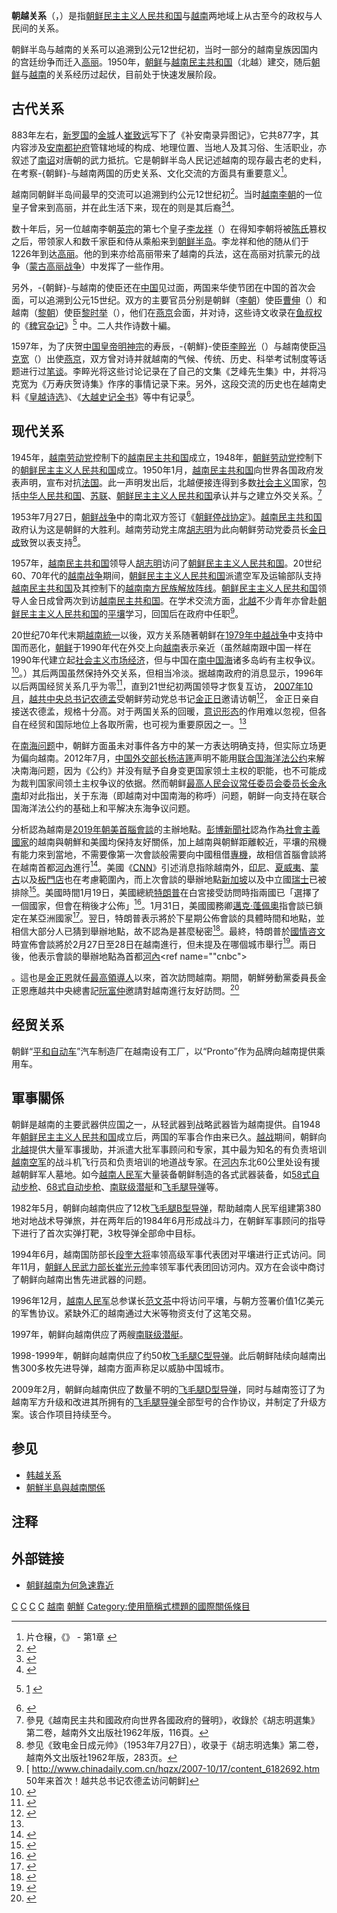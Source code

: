 {{noteTA
|G1=Country
}}
{{about|[[朝鲜民主主义人民共和国|朝鲜民主主义人民共和国]]与[[越南|越南]]的关系|[[朝鮮半島|朝鮮半島]]与[[越南|越南]]的关系|朝鮮半島與越南關係|大韓民國與越南的關係|韩越关系}}
{{Infobox Bilateral relations|朝鲜－越南|North Korea|Vietnam|map=Vietnam North Korea South Korea Locator.png}}
'''朝越关系'''（{{vie|v=Quan hệ Triều Tiên – Việt Nam|hn=關係朝鮮－越南|f=y}}，{{kor|名=北|k=조월 관계|hanja=朝越 關係}}）是指[[朝鲜民主主义人民共和国|朝鲜民主主义人民共和国]]与[[越南|越南]]两地域上从古至今的政权与人民间的关系。

朝鲜半岛与越南的关系可以追溯到公元12世纪初，当时一部分的越南皇族因国内的宫廷纷争而迁入[[高丽|高丽]]。1950年，[[朝鲜|朝鲜]]与[[越南民主共和国|越南民主共和国]]（北越）建交，随后[[朝鲜|朝鲜]]与[[越南|越南]]的关系经历过起伏，目前处于快速发展阶段。

== 古代关系 ==
{{main|朝鮮半島與越南關係}}
883年左右，[[新罗|新罗国]]的[[慶州市|金城]]人[[崔致远|崔致远]]写下了《补安南录异图记》，它共877字，其内容涉及[[安南都护府|安南都护府]]管辖地域的构成、地理位置、当地人及其习俗、生活职业，亦叙述了[[南诏|南诏]]对唐朝的武力抵抗。它是朝鲜半岛人民记述越南的现存最古老的史料，在考察-{朝鲜}-与越南两国的历史关系、文化交流的方面具有重要意义<ref name = piancang-cui>片仓穣，《{{lang|ja|朝鲜とベトナム 日本とアジア}}》 - 第1章 {{lang|ja|崔致远「补安南録异図记」}}</ref>。

越南同朝鲜半岛间最早的交流可以追溯到约公元12世纪初<ref>{{Cite web |url=http://www.lookatvietnam.com/2009/04/ly-family-in-south-korea-comes-home.html |title=Ly family in South Korea comes home |access-date=2013-06-15 |archive-date=2010-03-14 |archive-url=https://web.archive.org/web/20100314192743/http://www.lookatvietnam.com/2009/04/ly-family-in-south-korea-comes-home.html |dead-url=no }}</ref>。当时[[李朝_(越南)|越南李朝]]的一位皇子曾来到高丽，并在此生活下来，现在的{{link-ko|旌善李氏|정선 이씨}}则是其后裔<ref>{{citation|url=http://www.rootsinfo.co.kr/name/frame.cgi?sirname=lee&bon=lee_jsn|title=RootsInfo Korea|date=2007|accessdate=2007-07-09|contribution=旌善李氏 (Jeongseon Lee)|deadurl=yes|archiveurl=https://web.archive.org/web/20070927000019/http://www.rootsinfo.co.kr/name/frame.cgi?sirname=lee&bon=lee_jsn|archivedate=2007-09-27}}</ref><ref name="TT">{{citation|url=http://www.tuoitre.com.vn/Tianyon/Index.aspx?ArticleID=172417&ChannelID=89|title=Đi tìm dòng họ Lý ở Hàn Quốc: 800 năm hoài cố hương (Looking for the Lee family in Korea)|author=Trung Nghia|periodical=Tuoi Tre|date=2006-11-14|accessdate=2007-07-02|archive-url=https://web.archive.org/web/20070929120804/http://www.tuoitre.com.vn/Tianyon/Index.aspx?ArticleID=172417&ChannelID=89|archive-date=2007-09-29|dead-url=yes}}</ref>。

数十年后，另一位越南李朝[[李英宗|英宗]]的第七个皇子[[李龍祥|李龙祥]]（{{vie|v=Lý Long Tường|hn=李龍祥}}）在得知李朝将被[[陳朝_(越南)|陈氏]]篡权之后，带领家人和数千家臣和侍从乘船来到[[朝鲜半岛|朝鲜半岛]]。李龙祥和他的随从们于1226年到达[[高丽|高丽]]。他的到来亦给高丽带来了越南的兵法，这在高丽对抗蒙元的战争（[[高丽蒙古战争|蒙古高丽战争]]）中发挥了一些作用。

另外，-{朝鲜}-与越南的使臣还在[[中国|中国]]见过面，两国来华使节团在中国的首次会面，可以追溯到公元15世纪。双方的主要官员分别是朝鲜（[[朝鲜王朝|李朝]]）使臣[[曹伸|曹伸]]（{{kor|k=조신|hanja=曺伸|f=h}}）和越南（[[后黎朝|黎朝]]）使臣[[黎时举|黎时举]]（{{vie|v=Lê Thì Cử|hn=黎時舉|f=h}}），他们在[[北京市|燕京]]会面，并对诗，这些诗文收录在[[鱼叔权|鱼叔权]]的《[[稗官杂记|稗官杂记]]》<ref>{{lang|ko|어숙권(魚叔權)의 수필집 <패관잡기> 제2권}} [http://blog.naver.com/PostView.nhn?blogId=84ge5bavo&logNo=110048400435] {{Wayback|url=http://blog.naver.com/PostView.nhn?blogId=84ge5bavo&logNo=110048400435 |date=20160917112625 }}</ref> 中。二人共作诗数十編。

1597年，为了庆贺[[中国皇帝|中国皇帝]][[明神宗|明神宗]]的寿辰，-{朝鮮}-使臣[[李睟光|李睟光]]（{{kor|k=이수광|hanja=李睟光|f=h}}）与越南使臣[[冯克宽|冯克宽]]（{{vie|v=Phùng Khắc Khoan|hn=馮克寬|f=h}}）出使[[北京市|燕京]]，双方曾对诗并就越南的气候、传统、历史、科举考试制度等话题进行过[[笔谈|笔谈]]。李睟光将这些讨论记录在了自己的文集《芝峰先生集》中，并将冯克宽为《万寿庆贺诗集》作序的事情记录下来。另外，这段交流的历史也在越南史料《[[皇越诗选|皇越诗选]]》、《[[大越史記全書|大越史记全书]]》等中有记录<ref>{{Cite web |url=http://www.informatik.uni-leipzig.de/~duc/sach/dvsktt/dvsktt22b.html |title=Đại Việt Sử ký Toàn thư: Quyển XVII - Kỷ Nhà Lê - Thế Tông Nghị Hoàng Đế- phần 2 |access-date=2013-06-15 |archive-date=2020-07-14 |archive-url=https://web.archive.org/web/20200714073419/http://www.informatik.uni-leipzig.de/~duc/sach/dvsktt/dvsktt22b.html |dead-url=no }}</ref>。

==现代关系==
{{noteTA	
|1=zh:朝鲜劳动党; zh-cn:朝鲜劳动党; zh-tw:朝鮮勞動黨; zh-hk:朝鮮勞動黨; zh-sg:朝鲜劳动党;
|2=zh:朝鲜停战协定; zh-cn:朝鲜停战协定; zh-tw:朝鮮停戰協定; zh-hk:朝鮮停戰協定; zh-sg:朝鲜停战协定;
}}

1945年，[[越南劳动党|越南劳动党]]控制下的[[越南民主共和国|越南民主共和国]]成立，1948年，[[朝鲜劳动党|朝鲜劳动党]]控制下的[[朝鲜民主主义人民共和国|朝鲜民主主义人民共和国]]成立。1950年1月，[[越南民主共和国|越南民主共和国]]向世界各国政府发表声明，宣布对抗[[法国|法国]]。此一声明发出后，北越便接连得到多数[[社会主义|社会主义]]国家，包括[[中华人民共和国|中华人民共和国]]、[[苏联|苏联]]、[[朝鲜民主主义人民共和国|朝鲜民主主义人民共和国]]承认并与之建立外交关系。<ref>參見《越南民主共和國政府向世界各國政府的聲明》，收錄於《胡志明選集》第二卷，越南外文出版社1962年版，116頁。</ref>

1953年7月27日，[[朝鲜战争|朝鲜战争]]中的南北双方签订《[[朝鲜停战协定|朝鲜停战协定]]》。[[越南民主共和国|越南民主共和国]]政府认为这是朝鲜的大胜利。越南劳动党主席[[胡志明|胡志明]]为此向朝鲜劳动党委员长[[金日成|金日成]]致贺以表支持<ref>参见《致电金日成元帅》（1953年7月27日），收录于《胡志明选集》第二卷，越南外文出版社1962年版，283页。</ref>。

1957年，[[越南民主共和国|越南民主共和国]]领导人[[胡志明|胡志明]]访问了[[朝鲜民主主义人民共和国|朝鲜民主主义人民共和国]]。20世纪60、70年代的[[越南战争|越南战争]]期间，[[朝鲜民主主义人民共和国|朝鲜民主主义人民共和国]]派遣空军及运输部队支持[[越南民主共和国|越南民主共和国]]及其控制下的[[越南南方民族解放阵线|越南南方民族解放阵线]]。[[朝鲜民主主义人民共和国|朝鲜民主主义人民共和国]]领导人金日成曾两次到访[[越南民主共和国|越南民主共和国]]。在学术交流方面，[[北越|北越]]不少青年亦曾赴[[朝鲜民主主义人民共和国|朝鲜民主主义人民共和国]]的[[平壤|平壤]]学习，回国后在政府中任职<ref name="A02">[ http://www.chinadaily.com.cn/hqzx/2007-10/17/content_6182692.htm {{Wayback|url=http://www.chinadaily.com.cn/hqzx/2007-10/17/content_6182692.htm |date=20130921064401 }}  50年来首次！越共总书记农德孟访问朝鲜]</ref>。

20世纪70年代末期[[430事件|越南統一]]以後，双方关系随著朝鲜在[[1979年中越战争|1979年中越战争]]中支持中国而恶化，[[朝鲜|朝鲜]]于1990年代在外交上向[[越南|越南]]表示亲近（虽然越南跟中国一样在1990年代建立起[[社会主义市场经济|社会主义市场经济]]，但与中国在[[南中国海|南中国海]]诸多岛屿有主权争议。<ref>{{Cite web |url=http://phtv.ifeng.com/program/jqgcs/detail_2012_01/19/12074217_0.shtml |title=凤凰网：朝鲜自1992年中国与韩国建交后20年来出售给越南300枚导弹威胁中国城市 |access-date=2013-06-16 |archive-date=2015-02-06 |archive-url=https://web.archive.org/web/20150206071214/http://phtv.ifeng.com/program/jqgcs/detail_2012_01/19/12074217_0.shtml |dead-url=no }}</ref>。）其后两国虽然保持外交关系，但相当冷淡。据越南政府的消息显示，1996年以后两国经贸关系几乎为零<ref name="港媒">{{cite web|url=http://www.cetin.net.cn/cetin2/servlet/cetin/action/HtmlDocumentAction?baseid=1&docno=324262|title=港媒体说朝鲜接待农德孟礼遇超卢武铉显示其更注重意识形态|first=|last=|work=[[亚洲时报|亚洲时报]]|year=2011 [last update]|accessdate=2011年8月9日|deadurl=yes|archiveurl=https://archive.is/20130101152659/http://www.cetin.net.cn/cetin2/servlet/cetin/action/HtmlDocumentAction?baseid=1&docno=324262|archivedate=2013年1月1日}}</ref>，直到21世纪初两国领导才恢复互访， [[2007年10月|2007年10月]]，[[越南共产党中央委员会总书记|越共中央总书记]][[农德孟|农德孟]]受朝鲜劳动党总书记[[金正日|金正日]]邀请访朝<ref>{{cite web |url=http://www.chinadaily.com.cn/hqzx/2007-10/17/content_6182692.htm |title=50年来首次！越共总书记农德孟访问朝鲜 |first= |last= |work=chinadaily.com.cn |year=2009 |accessdate=2011年8月9日 |archive-date=2013年9月21日 |archive-url=https://web.archive.org/web/20130921064401/http://www.chinadaily.com.cn/hqzx/2007-10/17/content_6182692.htm |dead-url=no }}</ref>， 金正日亲自接送农德孟，规格十分高。对于两国关系的回暖，[[意识形态|意识形态]]的作用难以忽视，但各自在经贸和国际地位上各取所需，也可视为重要原因之一。<ref name="A02"></ref>

在[[南海问题|南海问题]]中，朝鲜方面虽未对事件各方中的某一方表达明确支持，但实际立场更为偏向越南。2012年7月，[[中华人民共和国外交部|中国外交部长]][[杨洁篪|杨洁篪]]声明不能用[[联合国海洋法公约|联合国海洋法公约]]来解决南海问题，因为《公约》并没有赋予自身变更国家领土主权的职能，也不可能成为裁判国家间领土主权争议的依据。然而朝鲜[[最高人民会议常任委员会委员长|最高人民会议常任委员会委员长]][[金永南|金永南]]却对此指出，关于东海（即越南对中国南海的称呼）问题，朝鲜一向支持在联合国海洋法公约的基础上和平解决东海争议问题。

分析認為越南是[[2019年朝美首腦會談|2019年朝美首腦會談]]的主辦地點。[[彭博新聞社|彭博新聞社]]認為作為[[社會主義國家|社會主義國家]]的越南與朝鮮和美國均保持友好關係，加上越南與朝鮮距離較近，平壤的飛機有能力來到當地，不需要像第一次會談般需要向中國租借[[中華人民共和國專機|專機]]，故相信首腦會談將在越南首都[[河內|河內]]進行<ref>{{Cite web|url=https://www.straitstimes.com/asia/east-asia/trump-kim-likely-to-choose-hanoi-for-second-summit-report|title=Trump, Kim likely to choose Hanoi for second summit: Report|date=2019-01-07|accessdate=2019-01-19|work=The Straits Times|archive-url=https://web.archive.org/web/20180908092903/https://www.straitstimes.com/asia/east-asia/trump-kim-likely-to-choose-hanoi-for-second-summit-report|archive-date=2018-09-08|dead-url=no}}</ref>。美國《[[CNN|CNN]]》引述消息指除越南外，[[印尼|印尼]]、[[夏威夷|夏威夷]]、[[蒙古|蒙古]]以及[[板門店|板門店]]也在考慮範圍內，而上次會談的舉辦地點[[新加坡|新加坡]]以及中立國[[瑞士|瑞士]]已被排除<ref>{{Cite web|url=http://www.tongilnews.com/news/articleView.html?idxno=127419|title=“미, 2차 북미정상회담 후보지 사전답사”|date=2019-01-04|accessdate=2019-01-19|work=統一新聞|language=ko|archive-url=https://web.archive.org/web/20180908092903/http://www.tongilnews.com/news/articleView.html?idxno=127419|archive-date=2018-09-08|dead-url=no}}</ref>。美國時間1月19日，美國總統[[唐納德·川普|特朗普]]在白宮接受訪問時指兩國已「選擇了一個國家，但會在稍後才公佈」<ref>{{Cite web|url=https://www.yna.co.kr/view/AKR20190120000252071?section=international/correspondents/index&site=major_news01_related|title=트럼프 "2차회담 개최국 정했지만 추후 발표…비핵화 많은 진전"|date=2019-01-20|accessdate=2019-01-20|work=韓聯社|language=ko|archive-url=https://web.archive.org/web/20180908092903/https://www.yna.co.kr/view/AKR20190120000252071?section=international%2Fcorrespondents%2Findex&site=major_news01_related|archive-date=2018-09-08|dead-url=no}}</ref>。1月31日，美國國務卿[[邁克·蓬佩奧|邁克·蓬佩奧]]指會談已鎖定在某亞洲國家<ref>{{Cite web|url=https://www.yna.co.kr/view/AKR20190131099251009|title=폼페이오 "2차 북미정상회담, 2월말 아시아 모처에서 한다"|date=2019-01-31|accessdate=2019-01-31|work=韓聯社|language=ko|archive-url=https://web.archive.org/web/20180908092903/https://www.yna.co.kr/view/AKR20190131099251009|archive-date=2018-09-08|dead-url=no}}</ref>。翌日，特朗普表示將於下星期公佈會談的具體時間和地點，並相信大部分人已猜到舉辦地點，故不認為是甚麼秘密<ref>{{Cite web|url=https://www.yna.co.kr/view/AKR20190201053000084?section=politics/all&site=major_news01|title=북미 2차 정상회담 무대, 이달 말 베트남으로 굳어져|date=2019-02-01|accessdate=2019-02-01|work=韓聯社|language=ko|archive-url=https://web.archive.org/web/20180908092903/https://www.yna.co.kr/view/AKR20190201053000084?section=politics%2Fall&site=major_news01|archive-date=2018-09-08|dead-url=no}}</ref>。最終，特朗普於[[國情咨文|國情咨文]]時宣佈會談將於2月27日至28日在越南進行，但未提及在哪個城市舉行<ref>{{Cite web|url=http://www.hani.co.kr/arti/international/international_general/881133.html|title=트럼프 “북-미 정상회담 27~28일 베트남”·“한반도 평화 역사적 노력”|date=2019-02-06|accessdate=2019-02-06|work=韓民族日報|language=ko|archive-url=https://web.archive.org/web/20180908092903/http://www.hani.co.kr/arti/international/international_general/881133.html|archive-date=2018-09-08|dead-url=no}}</ref>。兩日後，他表示會談的舉辦地點為首都[[河內|河內]]<ref name=""cnbc">{{Cite web|url=https://www.channelnewsasia.com/news/world/trump-kim-meeting-hanoi-vietnam-summit-11225200|title=Trump says his meeting with North Korea's Kim will be held in Hanoi|date=2019-02-09|accessdate=2019-02-09|work=CNBC|language=en|archive-url=https://web.archive.org/web/20180908092903/https://www.channelnewsasia.com/news/world/trump-kim-meeting-hanoi-vietnam-summit-11225200|archive-date=2018-09-08|dead-url=no}}</ref>。這也是[[金正恩|金正恩]]就任[[朝鲜民主主义人民共和国领导人列表|最高領導人]]以來，首次訪問越南。期間，朝鮮勞動黨委員長金正恩應越共中央總書記[[阮富仲|阮富仲]]邀請對越南進行友好訪問。<ref>{{Cite web|url=http://www.xinhuanet.com/world/2019-02/24/c_1210066501.htm|title=朝中社说金正恩启程参加第二次朝美领导人会晤|date=2019-02-24|accessdate=2019-02-24|work=新華網|language=zh-cn|archive-date=2019-02-25|archive-url=https://web.archive.org/web/20190225123242/http://www.xinhuanet.com/world/2019-02/24/c_1210066501.htm|dead-url=no}}</ref>

==经贸关系==
朝鲜“[[平和自动车|平和自动车]]”汽车制造厂在越南设有工厂，以“Pronto”作为品牌向越南提供乘用车。

== 軍事關係 ==

朝鲜是越南的主要武器供应国之一，从轻武器到战略武器皆为越南提供。自1948年[[朝鲜民主主义人民共和国|朝鲜民主主义人民共和国]]成立后，两国的军事合作由来已久。[[越战|越战]]期间，朝鲜向[[北越|北越]]提供大量军事援助，并派遣大批军事顾问和专家，其中最为知名的有负责培训[[越南空军|越南空军]]的战斗机飞行员和负责培训{{Link-vi|越南特攻队|Binh chủng Đặc công, Quân đội nhân dân Việt Nam}}的地道战专家。在[[河内|河内]]东北60公里处设有援越朝鲜军人墓地。如今[[越南人民军|越南人民军]]大量装备朝鲜制造的各式武器装备，如[[58式自动步枪|58式自动步枪]]、[[68式自动步枪|68式自动步枪]]、[[南联级潜艇|南联级潜艇]]和[[飞毛腿导弹|飞毛腿导弹]]等。

1982年5月，朝鲜向越南供应了12枚[[飞毛腿导弹|飞毛腿B型导弹]]，帮助越南人民军组建第380地对地战术导弹旅，并在两年后的1984年6月形成战斗力，在朝鲜军事顾问的指导下进行了首次实弹打靶，3枚导弹全部命中目标。

1994年6月，越南国防部长[[段奎|段奎]][[越南人民军大将|大将]]率领高级军事代表团对平壤进行正式访问。同年11月，[[朝鲜民主主义人民共和国人民武力省|朝鲜人民武力部长]][[崔光_(朝鲜)|崔光]][[朝鲜民主主义人民共和国元帅|元帅]]率领军事代表团回访河内。双方在会谈中商讨了朝鲜向越南出售先进武器的问题。

1996年12月，[[越南人民军|越南人民军]]总参谋长[[范文茶|范文茶]]中将访问平壤，与朝方签署价值1亿美元的军售协议。紧缺外汇的越南通过大米等物资支付了这笔交易。

1997年，朝鲜向越南供应了两艘[[南联级潜艇|南联级潜艇]]。

1998-1999年，朝鲜向越南供应了约50枚[[飞毛腿导弹|飞毛腿C型导弹]]。此后朝鲜陆续向越南出售300多枚先进导弹，越南方面声称足以威胁中国城市。

2009年2月，朝鲜向越南供应了数量不明的[[飞毛腿导弹|飞毛腿D型导弹]]，同时与越南签订了为越南军方升级和改进其所拥有的[[飞毛腿导弹|飞毛腿导弹]]全部型号的合作协议，并制定了升级方案。该合作项目持续至今。

==参见==
*[[韩越关系|韩越关系]]
*[[朝鮮半島與越南關係|朝鮮半島與越南關係]]

== 注释 ==
{{Reflist|2}}

== 外部链接 ==
*{{Zh-cn icon}} [http://www.china.com.cn/review/txt/2007-11/20/content_9260798.htm 朝鲜越南为何急速靠近] {{Wayback|url=http://www.china.com.cn/review/txt/2007-11/20/content_9260798.htm |date=20181003104753 }}
{{朝鲜民主主义人民共和国外交}}
{{越南外交}}
[[Category:越南历史|C]]
[[Category:越南外交|C]]
[[Category:朝鲜民主主义人民共和国历史|C]]
[[Category:朝鲜民主主义人民共和国外交|C]]
[[Category:朝鮮雙邊關係|越南]]
[[Category:越南雙邊關係|朝鮮]]
[[Category:使用簡稱式標題的國際關係條目|Category:使用簡稱式標題的國際關係條目]]